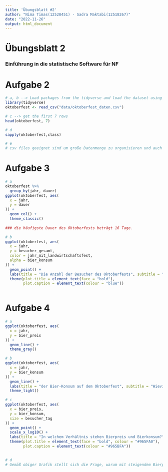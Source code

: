 ```yaml
---
title: 'Übungsblatt #2'
author: "Nima Timas(12528451) - Sadra Maktabi(12518267)"
date: "2022-11-26"
output: html_document
---
```


# Übungsblatt 2

### Einführung in die statistische Software für NF

# 

# Aufgabe 2

```r
# a, b --> Load packages from the tidyverse and load the dataset using read_csv
library(tidyverse)
oktoberfest <- read_csv("data/oktoberfest_daten.csv")
```

```r
# c --> get the first 7 rows
head(oktoberfest, 7)
```

```r
# d
sapply(oktoberfest,class)

```

```r
# e
# csv files geeignet sind um große Datenmenge zu organisieren und auch lassen sich einfacher in eine Tabellenkalkulation oder eine andere Speicherdatenbank importieren
```

# Aufgabe 3

```r
# a
oktoberfest %>%
  group_by(jahr, dauer)
ggplot(oktoberfest, aes(
  x = jahr,
  y = dauer
)) +
  geom_col() +
  theme_classic()
  
### die häufigste Dauer des Oktoberfests beträgt 16 Tage.
```

```r
# b
ggplot(oktoberfest, aes(
  x = jahr,
  y = besucher_gesamt,
  color = jahr_mit_landwirtschaftsfest,
  alpha = bier_konsum
)) +
  geom_point() +
  labs(title = "Die Anzahl der Besucher des Oktoberfests", subtitle = "Wieviele haben den Oktoberfest über verschiedenen Jahren besucht?", caption = "Source: Landeshauptstadt München") +
  theme(plot.title = element_text(face = "bold"),
        plot.caption = element_text(colour = "blue"))
  
```

# Aufgabe 4

```r
# a
ggplot(oktoberfest, aes(
  x = jahr,
  y = bier_preis
)) +
  geom_line() +
  theme_gray()
```

```r
# b
ggplot(oktoberfest, aes(
  x = jahr,
  y = bier_konsum
)) +
  geom_line() +
  labs(title = "der Bier-Konsum auf dem Oktoberfest", subtitle = "Wieviel Bier haben die Oktoberfest-besucher konsumiert?") +
  theme_light()
```

```r
# c
ggplot(oktoberfest, aes(
  x = bier_preis,
  y = bier_konsum,
  size = besucher_tag
)) +
  geom_point() +
  scale_x_log10() +
  labs(title = "In welchem Verhältnis stehen Bierpreis und Bierkonsum?", caption = "Source: Landeshauptstadt München") +
  theme(plot.title = element_text(face = "bold", colour = "#965FA0"),
        plot.caption = element_text(colour = "#965BFA"))
  
```

```r
# d
# Gemäß obiger Grafik stellt sich die Frage, warum mit steigendem Bierpreis auch dessen Konsum steigt? Obwohl die Grafik eine direkte Beziehung zwischen ihnen zeigt, ist es nicht logisch, dass mit steigendem Bierpreis auch sein Verbrauch steigt. Vermutlich spielen noch weitere Faktoren bei der Steigerung des Bierkonsums eine Rolle, die hier nicht dargestellt sind. Anscheinend hängen diese zwei Faktoren nicht miteinander zusammen.
```
